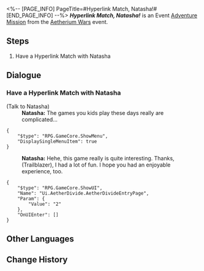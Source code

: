 <%-- [PAGE_INFO]
PageTitle=#Hyperlink Match, Natasha!#
[END_PAGE_INFO] --%>
{{Stub|Dialogue.}}
{{Mission Infobox
|id            = 8014125
|title         = 
|image         = <!--Mission Hyperlink Match, Natasha!.png-->
|type          = Adventure
|event_name    = Aetherium Wars
|chapter       = 
|requirements  = 
* [[Adventure Mission]] ''[[Hyperlink Match, Wen Shiling!]]'' completed
* [[Adventure Mission]] ''[[Hyperlink Match, Julian!]]'' completed
* [[Adventure Mission]] ''[[Hyperlink Match, Dunn!]]'' completed
* [[Adventure Mission]] ''[[Hyperlink Match, Oleg!]]'' completed
|summary       = <!--official mission summary from Fate's Atlas-->
|characters    = Natasha; Trailblazer
|startLocation = [[Jarilo-VI]] - [[Great Mine]]
|world         = Jarilo-VI
|area          = Great Mine
|prev          = Hyperlink Match, Oleg!
|next          = 
|rewards       = 
}}
'''''Hyperlink Match, Natasha!''''' is an Event [[Adventure Mission]] from the [[Aetherium Wars]] event.

==Steps==
# Have a Hyperlink Match with Natasha

<!--
==Gameplay Notes==

--><!--
==Trial Character==

-->
==Dialogue==
{{Stub Dialogue}}
===Have a Hyperlink Match with Natasha{{subst:void|<!--801412501-->}}===
{{Mission Description|type=adventure|location=Great Mine|The core gameplay loop behind Aetherium Wars is "dueling." Challenge different players and show your true strength!}}
{{Dialogue Start}}

;(Talk to Natasha)
:'''Natasha:''' The games you kids play these days really are complicated...
<pre>{
	"$type": "RPG.GameCore.ShowMenu",
	"DisplaySingleMenuItem": true
}</pre>
:'''Natasha:''' Hehe, this game really is quite interesting. Thanks, (Trailblazer), I had a lot of fun. I hope you had an enjoyable experience, too.
<pre>{
	"$type": "RPG.GameCore.ShowUI",
	"Name": "Ui.AetherDivide.AetherDivideEntryPage",
	"Param": {
		"Value": "2"
	},
	"OnUIEnter": []
}</pre>
{{Dialogue End}}

==Other Languages==
{{Other Languages
|en   = Hyperlink Match, Natasha!
|zhs  = 超链接对决！娜塔莎
|zht  = 超連結對決！娜塔莎
|ja   = ハイパーリンクバトル！ナターシャ
|ko   = 하이퍼링크 대결! 나타샤
|es   = Enfrentamiento de hipervínculos: Natasha
|fr   = Combat hyperlink&nbsp;: Natasha&nbsp;!
|ru   = Матч! Наташа!
|th   = ประลองไฮเปอร์ลิงก์กับ Natasha!
|vi   = Quyết Đấu Siêu Liên Kết! Natasha
|de   = Hyperlinkmatch, Natasha!
|id   = Duel Hyperlink, Natasha!
|pt   = Batalha de Hyperlink, Natasha!
}}

==Change History==
{{Change History|1.4}}

